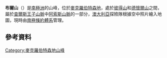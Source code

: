 {{coord|70|11|S|64|57|E|display=title}}

'''布爾山'''（{{lang-en|Mount Bool}}）是[[南極洲|南極洲]]的山峰，位於[[麥克羅伯特森地|麥克羅伯特森地]]，處於[[彼得山|彼得山]]和[[德懷爾山|德懷爾山]]之間，屬於[[查爾斯王子山脈|查爾斯王子山脈]]中[[阿索斯山脈|阿索斯山脈]]的一部分，[[澳大利亞|澳大利亞]]探險隊根據空中照片繪入地圖，現時由[[南極條約體系|南極條約體系]]管理。

==參考資料==
{{usgs-gazetteer}}

{{DEFAULTSORT:Mount Bool}}
[[Category:麥克羅伯特森地山峰|Category:麥克羅伯特森地山峰]]


{{MacRobertsonLand-geo-stub}}
